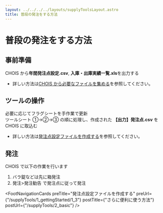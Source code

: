 ```yaml
---
layout: ../../../../layouts/supplyToolsLayout.astro
title: 普段の発注をする方法
---
```



# 普段の発注をする方法

## 事前準備

CHOIS から**年間発注点設定.csv**, **入庫・出庫実績一覧.xls**を出力する

- 詳しい方法は[CHOIS から必要なファイルを集める](./1_1)を参照してください。

## ツールの操作

必要に応じてフラグシートを手作業で更新  
ツールシート ①→②→③ の順に処理し、作成された **【出力】発注点.csv** を CHOIS に取込む

- 詳しい方法は[発注点設定ファイルを作成する](./1_3)を参照してください。

## 発注

CHOIS で以下の作業を行います

1. バラ錠などは先に箱発注
2. 発注>発注勧告 で発注点に従って発注

<FootNavigationCards
  preTitle="発注点設定ファイルを作成する"
  preUrl={"/supplyTools/1_gettingStarted/1_3"}
  postTitle={"さらに便利に使う方法"}
  postUrl={"/supplyTools/2_basic"}
/>
